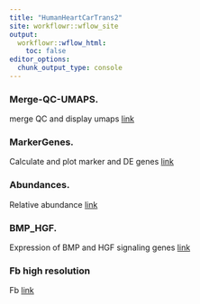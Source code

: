 ```yaml
---
title: "HumanHeartCarTrans2"
site: workflowr::wflow_site
output:
  workflowr::wflow_html:
    toc: false
editor_options:
  chunk_output_type: console
---
```


### Merge-QC-UMAPS. 
merge QC and display umaps
[link](Merge-QC-UMAPS.html)

### MarkerGenes. 
Calculate and plot marker and DE genes
[link](Marker_Genes.html)

### Abundances. 
Relative abundance
[link](Abundances.html)

### BMP_HGF. 
Expression of BMP and HGF signaling genes
[link](BMP_HGF.html)

### Fb high resolution
Fb
[link](Fbhighres.html)
